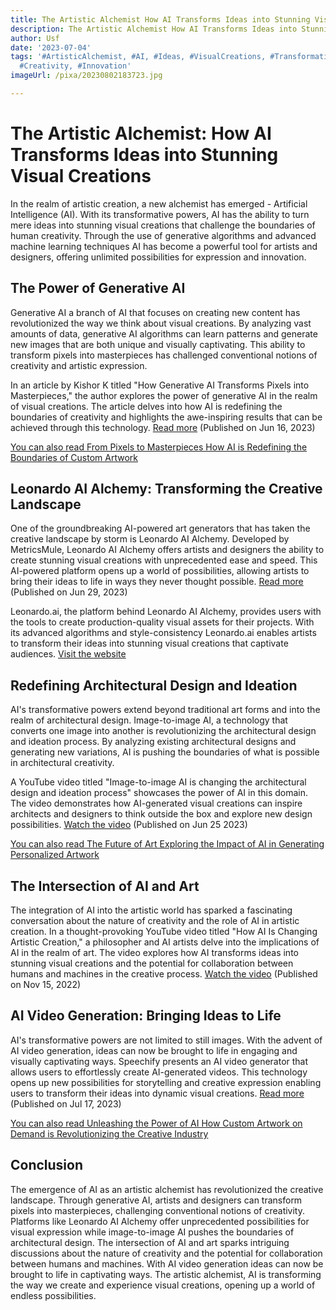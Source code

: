 ```yaml
---
title: The Artistic Alchemist How AI Transforms Ideas into Stunning Visual Creations
description: The Artistic Alchemist How AI Transforms Ideas into Stunning Visual Creations
author: Usf
date: '2023-07-04'
tags: '#ArtisticAlchemist, #AI, #Ideas, #VisualCreations, #Transformation, #ArtificialIntelligence,
  #Creativity, #Innovation'
imageUrl: /pixa/20230802183723.jpg

---
```

# The Artistic Alchemist: How  AI Transforms Ideas into Stunning  Visual Creations

In the  realm of artistic creation, a new alchemist has emerged - Artificial Intelligence (AI). With its transformative powers, AI has the ability to turn mere ideas into stunning  visual creations that challenge the boundaries of human creativity. Through the use of generative algorithms and advanced machine learning techniques  AI has become a powerful tool for artists  and designers, offering unlimited  possibilities for expression and innovation.

##  The Power of Generative AI

Generative AI a branch of AI that  focuses on creating  new content has revolutionized the way we think about visual creations. By  analyzing vast amounts of data, generative AI algorithms can learn patterns and generate new images that are both unique and visually captivating.  This ability to  transform pixels into masterpieces has challenged conventional notions of creativity  and artistic expression.

In  an article by Kishor K titled "How Generative AI Transforms Pixels into Masterpieces,"  the author explores the power of generative AI in the  realm of  visual creations.  The article delves into how AI is redefining the boundaries of creativity and highlights the awe-inspiring results that  can be achieved through this  technology. [Read more](https://medium.com/@Nontechpreneur/how-generative-ai-transforms-pixels-into-masterpieces-c4ebc2b4342f) (Published on Jun 16, 2023)

[You can also read From Pixels to Masterpieces How AI is Redefining the Boundaries  of Custom Artwork](From%20Pixels%20to%20Masterpieces%20How%20AI%20is%20Redefining%20the%20Boundaries%20of%20Custom%20Artwork)


## Leonardo AI Alchemy: Transforming the Creative Landscape

One of the groundbreaking AI-powered art generators that has taken the creative landscape by storm is Leonardo AI Alchemy.  Developed by MetricsMule, Leonardo AI Alchemy offers artists and  designers the ability to create stunning visual creations  with unprecedented ease and speed. This AI-powered platform opens up a world of possibilities, allowing artists to bring their ideas to  life in ways  they never thought  possible. [Read more](https://metricsmule.com/ai/leonardo-ai-alchemy/) (Published on Jun 29, 2023)

Leonardo.ai, the  platform behind Leonardo AI Alchemy,  provides users with the tools to create production-quality visual assets for their projects. With its  advanced algorithms and style-consistency Leonardo.ai enables artists  to transform their ideas into  stunning visual creations that captivate audiences. [Visit the website](https://leonardo.ai/)

## Redefining Architectural Design and Ideation

AI's transformative powers extend beyond traditional art forms and into the realm of architectural  design. Image-to-image AI, a  technology  that  converts one image into another is revolutionizing the architectural design and  ideation process. By analyzing existing architectural designs and generating new variations, AI is pushing the boundaries of what is possible in architectural creativity.

A YouTube  video titled "Image-to-image AI is changing the architectural design and  ideation process" showcases the power of AI in this domain. The video demonstrates how AI-generated visual creations can  inspire architects and designers to think outside the box and explore  new design possibilities. [Watch  the video](https://youtube.com/watch?v=tn6VnThi8iA) (Published on Jun 25 2023)

[You can also read The Future of  Art Exploring the Impact of  AI in  Generating Personalized Artwork](The%20Future%20of%20Art%20Exploring%20the%20Impact%20of%20AI%20in%20Generating%20Personalized%20Artwork)


## The Intersection of AI  and Art

The integration of AI into the artistic world has sparked  a fascinating conversation about the nature of creativity and the role of AI  in artistic creation. In a  thought-provoking YouTube video titled "How AI Is Changing Artistic Creation," a philosopher  and AI artists delve into the implications  of AI in the realm of art. The video explores how AI transforms ideas into  stunning visual creations and the potential for collaboration between humans and machines in the creative  process. [Watch the  video](https://youtube.com/watch?v=NguTluzhNVc)  (Published on Nov 15, 2022)

## AI  Video Generation: Bringing Ideas  to Life

AI's transformative powers are not limited to still images. With the  advent of AI video generation, ideas  can now be brought to  life in engaging and  visually captivating ways. Speechify presents an AI video generator  that allows users to effortlessly create AI-generated videos. This technology opens up new possibilities for storytelling and creative expression enabling  users to transform their ideas into dynamic visual creations. [Read more](https://speechify.com/ai-video-generator/) (Published on Jul 17,  2023)

[You can also read Unleashing the Power of AI How Custom Artwork on Demand is Revolutionizing the  Creative Industry](Unleashing%20the%20Power%20of%20AI%20How%20Custom%20Artwork%20on%20Demand%20is%20Revolutionizing%20the%20Creative%20Industry)


## Conclusion

The emergence of AI as an artistic alchemist has revolutionized the creative landscape. Through generative AI, artists and designers can transform  pixels into masterpieces, challenging conventional notions of creativity. Platforms like Leonardo AI Alchemy offer unprecedented possibilities for visual expression while image-to-image AI pushes the boundaries of architectural design. The  intersection of AI and  art sparks intriguing discussions about the nature of creativity and the potential for collaboration  between  humans  and machines. With AI video generation ideas can now be brought to life in captivating ways. The artistic  alchemist, AI is transforming the way  we create and experience visual creations, opening  up a world of endless possibilities.